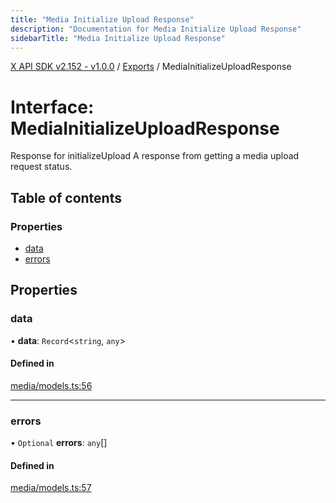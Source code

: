 ```yaml
---
title: "Media Initialize Upload Response"
description: "Documentation for Media Initialize Upload Response"
sidebarTitle: "Media Initialize Upload Response"
---
```


[X API SDK v2.152 - v1.0.0](../README.md) / [Exports](../modules.md) / MediaInitializeUploadResponse

# Interface: MediaInitializeUploadResponse

Response for initializeUpload
A response from getting a media upload request status.

## Table of contents

### Properties

- [data](MediaInitializeUploadResponse.md#data)
- [errors](MediaInitializeUploadResponse.md#errors)

## Properties

### data

• **data**: `Record`\<`string`, `any`\>

#### Defined in

[media/models.ts:56](https://github.com/xdevplatform/xdk/blob/ad4172ef5f68f089e0f077a190b271016dd35bf7/xdk/typescript/src/media/models.ts#L56)

___

### errors

• `Optional` **errors**: `any`[]

#### Defined in

[media/models.ts:57](https://github.com/xdevplatform/xdk/blob/ad4172ef5f68f089e0f077a190b271016dd35bf7/xdk/typescript/src/media/models.ts#L57)
